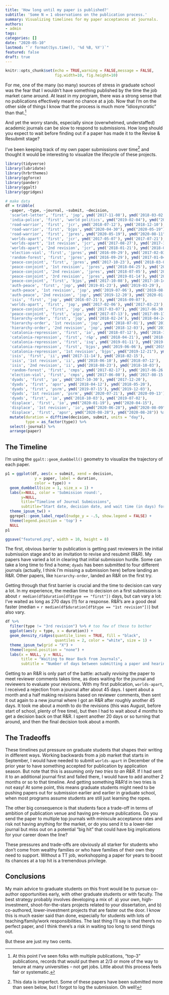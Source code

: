 ```yaml
---
title: 'How long until my paper is published?'
subtitle: 'Some N = 1 observations on the publication process.'
summary: Visualizing timelines for my paper acceptances at journals. 
authors:
- admin
tags:
categories: []
date: "2020-05-10"
lastmod: "`r format(Sys.time(), '%d %B, %Y')`"
featured: false
draft: true
---
```


```r
knitr::opts_chunk$set(echo = TRUE,warning = FALSE,message = FALSE,
                      fig.width=10, fig.height=10)
```



For me, one of the many (so many) sources of stress in graduate school was the fear that I wouldn't have something published by the time the job market came around. At least in my program, there was a strong sense that no publications effectively meant no chance at a job. Now that I'm on the other side of things I know that the process is much more "idiosyncratic" than that.^[At this point I've seen folks with multiple publications, "top-3" publications, records that would put them at 2/3 or more of the way to tenure at many universities -- not get jobs. Little about this process feels fair or systematic.]


And yet the worry stands, especially since (overwhelmed, understaffed) academic journals can be slow to respond to submissions. How long should you expect to wait before finding out if a paper has made it to the Revise & Resubmit stage? 


I've been keeping track of my own paper submissions over time^[This data is imperfect. Some of these papers have been submitted more than seen below, but I forgot to log the submission. Oh well!] and thought it would be interesting to visualize the lifecycle of these projects.   


```r
library(tidyverse)
library(lubridate)
library(hrbrthemes)
library(ggforce)
library(pander)
library(ggalt)
library(ggridges)
```


<!-- For some reason, I originally decided to track the submissions using `tibble::tribble()`, which lets you input rows "horizontally", and it stuck.  -->


```r
# make data
df = tribble(
  ~paper, ~type, ~journal, ~submit, ~decision,
  'scarlet-letter', 'first', 'jop', ymd('2017-11-08'), ymd('2018-03-02'),
  'india-police', 'first', 'world politics', ymd("2019-02-04"), ymd("2019-06-19"),
  'road-warrior', 'first', 'jcr', ymd('2018-07-12'), ymd('2018-12-10'),
  'road-warrior', 'first', 'bjps', ymd("2020-04-30"), ymd("2020-05-19"),
  'road-warrior', 'first', 'jpres', ymd("2020-05-19"), ymd("2020-08-11"),
  'worlds-apart', 'first', 'jcr', ymd('2017-05-07'), ymd('2017-07-21'),
  'worlds-apart', '1st revision', 'jcr', ymd('2017-08-27'), ymd('2017-12-30'),
  'worlds-apart', '2nd revision', 'jcr', ymd('2018-01-21'), ymd('2018-02-26'),
  'election-viol', 'first', 'jpres', ymd('2016-09-29'), ymd('2017-02-03'),
  'random-forest', 'first', 'jpres', ymd('2016-09-29'), ymd('2017-01-04'),
  'peace-conjoint', 'first', 'jpres', ymd('2017-10-23'), ymd('2018-03-06'),
  'peace-conjoint', '1st revision', 'jpres', ymd('2018-04-25'), ymd('2018-06-28'),
  'peace-conjoint', '2nd revision', 'jpres', ymd('2018-07-05'), ymd('2018-11-01'),
  'peace-conjoint', '3rd revision', 'jpres', ymd('2019-01-14'), ymd('2019-05-07'),
  'peace-conjoint', 'first', 'bjps', ymd('2017-10-08'), ymd('2017-10-14'),
  'auth-peace', 'first', 'jop', ymd('2019-01-23'), ymd('2019-03-29'),
  'auth-peace', '1st revision', 'jop', ymd('2019-07-06'), ymd('2019-08-21'),
  'auth-peace', '2nd revision', 'jop', ymd('2019-12-20'), ymd('2020-01-15'),
  'isis', 'first', 'jop', ymd('2016-07-21'), ymd('2016-09-07'), 
  'worlds-apart', 'first', 'jop', ymd('2017-02-06'), ymd('2017-03-23'), 
  'peace-conjoint', 'first', 'jop', ymd('2017-03-07'), ymd('2017-06-30'),
  'peace-conjoint', 'first', 'ajps', ymd('2017-07-13'), ymd('2017-09-17'),
  'hierarchy-order', 'first', 'jop', ymd('2018-02-24'), ymd('2018-04-24'),
  'hierarchy-order', '1st revision', 'jop', ymd('2018-07-01'), ymd('2018-08-21'),
  'hierarchy-order', '2nd revision', 'jop', ymd('2018-12-03'), ymd('2019-02-23'),
  'catalonia-repression', 'first', 'io', ymd('2018-07-12'), ymd('2018-10-29'),
  'catalonia-repression', 'first', 'r&p', ymd('2018-04-21'), ymd('2018-06-22'),
  'catalonia-repression', 'first', 'isq', ymd('2019-01-11'), ymd('2019-03-18'),
  'catalonia-repression', 'first', 'bjps', ymd('2019-06-06'), ymd('2019-10-30'), 
  'catalonia-repression', '1st revision', 'bjps', ymd("2019-12-21"), ymd("2020-04-19"),
  'isis', 'first', 'ii', ymd('2017-11-14'), ymd('2018-02-15'),
  'isis', '1st revision', 'ii', ymd('2018-06-10'), ymd('2018-07-12'),
  'isis', '2nd revision', 'ii', ymd('2018-08-23'), ymd('2018-10-03'),
  'random-forest', 'first', 'cmps', ymd('2017-02-17'), ymd('2017-06-26'), 
  'election-viol', 'first', 'cmps', ymd('2017-06-08'), ymd('2017-08-15'), 
  'dyads', 'first', 'pa', ymd('2017-10-30'), ymd('2017-12-20'),
  'dyads', 'first', 'apsr', ymd('2018-04-12'), ymd('2018-05-20'),
  'dyads', 'first', 'psrm', ymd('2019-07-15'), ymd('2019-12-03'),
  'dyads', '1st revision', 'psrm', ymd('2020-07-21'), ymd('2020-09-13'),
  'dyads', 'first', 'io', ymd('2018-10-03'), ymd('2019-07-02'),
  'displace', 'first', 'io', ymd("2020-01-19"), ymd("2020-04-15"), 
  'displace', '1st revision', 'io', ymd("2020-06-28"), ymd("2020-08-09"), 
  'displace', 'first', 'apsr', ymd("2020-08-28"), ymd("2020-08-28")) %>% 
  mutate(duration = difftime(decision, submit, units = "day"),
         type = as_factor(type)) %>% 
  select(-journal) %>% 
  arrange(paper)
```


## The Timeline

I'm using the `ggalt::geom_dumbbell()` geometry to visualize the trajectory of each paper. 

```r
p1 = ggplot(df, aes(x = submit, xend = decision, 
             y = paper, label = duration, 
             color = type)) + 
  geom_dumbbell(size = 1, size_x = 1) + 
  labs(x=NULL, color = 'Submission round:',
       y=NULL, 
       title="Timeline of Journal Submissions", 
       subtitle="Start date, decision date, and wait time (in days) for my papers.") +
  theme_ipsum_tw() + 
  ggrepel::geom_label_repel(nudge_y = -.5, show.legend = FALSE) + 
  theme(legend.position = 'top') + 
  NULL
p1
```


```r
ggsave("featured.png", width = 10, height = 8)
```



The first, obvious barrier to publication is getting past reviewers in the initial submission stage and to an invitation to revise and resubmit (R&R). My papers have varied a lot in clearing that initial submission hurdle. Some can take a long time to find a home; `dyads` has been submitted to four different journals (actually, I think I'm missing a submission here) before landing an R&R. Other papers, like `hierarchy-order`, landed an R&R on the first try. 


Getting through that first barrier is crucial and the time to decision can vary a lot. In my experience, the median time to decision on a first submission is about `r median(df$duration[df$type == "first"])` days, but can vary a lot: I've waited as long as 270 days (!!) for a response. R&R's are a good deal faster (median = `r median(df$duration[df$type == "1st revision"])`) but also vary. 


```r
df %>% 
  filter(type != "3rd revision") %>% # too few of these to bother
  ggplot(aes(y = type, x = duration)) + 
  geom_density_ridges(quantile_lines = TRUE, fill = "black",
                      quantiles = 2, color = "white", size = 1) + 
  theme_ipsum_tw(grid = "X") + 
  theme(legend.position = "none") + 
  labs(x = NULL, y = NULL, 
       title = "Waiting to Hear Back from Journals", 
       subtitle = "Number of days between submitting a paper and hearing back at each stage of publication process.")

```


Getting to an R&R is only part of the battle: actually *revising* the paper to meet reviewer comments takes time, as does waiting for the journal and reviewers to evaluate your revisions. With my first publication, `worlds-apart`, I received a rejection from a journal after about 45 days. I spent about a month and a half making revisions based on reviewer comments, then sent it out again to a new journal where I got an R&R after roughly another 45 days. It took me about a month to do the revisions (this was August, before start of school, plenty of free time), but then I had to wait about *4 months* to get a decision back on that R&R. I spent another 20 days or so turning that around, and then the final decision took about a month. 



## The Tradeoffs


These timelines put pressure on graduate students that shapes their writing in different ways. Working backwards from a job market that starts in September, I would have needed to submit `worlds-apart` in December of the prior year to have something accepted for publication by application season. But note that this is assuming *only two tries to an R&R*. If I had sent it to an additional journal first and failed there, I would have to add another 2 months or so to that timeline. And getting something R&R'd in two tries is not easy! At some point, this means graduate students might need to be pushing papers out for submission earlier and earlier in graduate school, when most programs assume students are still just learning the ropes.


The other big consequence is that students face a trade-off in terms of ambition of publication venue and having pre-tenure publications. Do you send the paper to multiple top journals with miniscule acceptance rates and risk not having anything for the market, or do you send it to a lower-tier journal but miss out on a potential "big hit" that could have big implications for your career down the line? 


These pressures and trade-offs are obviously all starker for students who don't come from wealthy families or who have families of their own they need to support. Without a TT job, workshopping a paper for years to boost its chances at a top hit is a tremendous privilege. 


## Conclusions

My main advice to graduate students on this front would be to pursue co-author opportunities early, with other graduate students or with faculty. The best strategy probably involves developing a mix of: a) your own, high-investment, shoot-for-the-stars projects related to your dissertation, and b) co-authored, lower-investment projects that are faster out the door. I know this is much easier said than done, especially for students with lots of teaching/family/work responsibilities. The last thing I'll say is that there's no perfect paper, and I think there's a risk in waiting too long to send things out. 


But these are just my two cents. 


